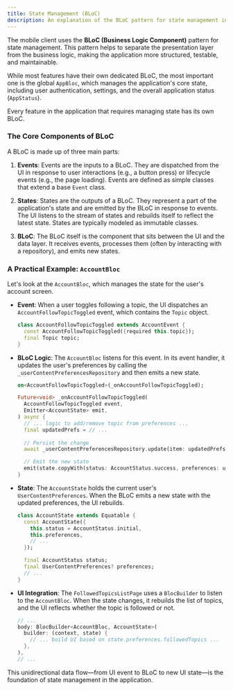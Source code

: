 ```yaml
---
title: State Management (BLoC)
description: An explanation of the BLoC pattern for state management in the mobile client.
---
```


The mobile client uses the **BLoC (Business Logic Component)** pattern for state management. This pattern helps to separate the presentation layer from the business logic, making the application more structured, testable, and maintainable.

While most features have their own dedicated BLoC, the most important one is the global `AppBloc`, which manages the application's core state, including user authentication, settings, and the overall application status (`AppStatus`).

Every feature in the application that requires managing state has its own BLoC.

### The Core Components of BLoC

A BLoC is made up of three main parts:

1.  **Events**: Events are the inputs to a BLoC. They are dispatched from the UI in response to user interactions (e.g., a button press) or lifecycle events (e.g., the page loading). Events are defined as simple classes that extend a base `Event` class.

2.  **States**: States are the outputs of a BLoC. They represent a part of the application's state and are emitted by the BLoC in response to events. The UI listens to the stream of states and rebuilds itself to reflect the latest state. States are typically modeled as immutable classes.

3.  **BLoC**: The BLoC itself is the component that sits between the UI and the data layer. It receives events, processes them (often by interacting with a repository), and emits new states.

### A Practical Example: `AccountBloc`

Let's look at the `AccountBloc`, which manages the state for the user's account screen.

-   **Event**: When a user toggles following a topic, the UI dispatches an `AccountFollowTopicToggled` event, which contains the `Topic` object.

    ```dart title="lib/account/bloc/account_event.dart"
    class AccountFollowTopicToggled extends AccountEvent {
      const AccountFollowTopicToggled({required this.topic});
      final Topic topic;
    }
    ```

-   **BLoC Logic**: The `AccountBloc` listens for this event. In its event handler, it updates the user's preferences by calling the `_userContentPreferencesRepository` and then emits a new state.

    ```dart title="lib/account/bloc/account_bloc.dart"
    on<AccountFollowTopicToggled>(_onAccountFollowTopicToggled);

    Future<void> _onAccountFollowTopicToggled(
      AccountFollowTopicToggled event,
      Emitter<AccountState> emit,
    ) async {
      // ... logic to add/remove topic from preferences ...
      final updatedPrefs = // ...
      
      // Persist the change
      await _userContentPreferencesRepository.update(item: updatedPrefs);

      // Emit the new state
      emit(state.copyWith(status: AccountStatus.success, preferences: updatedPrefs));
    }
    ```

-   **State**: The `AccountState` holds the current user's `UserContentPreferences`. When the BLoC emits a new state with the updated preferences, the UI rebuilds.

    ```dart title="lib/account/bloc/account_state.dart"
    class AccountState extends Equatable {
      const AccountState({
        this.status = AccountStatus.initial,
        this.preferences,
        // ...
      });

      final AccountStatus status;
      final UserContentPreferences? preferences;
      // ...
    }
    ```

-   **UI Integration**: The `FollowedTopicsListPage` uses a `BlocBuilder` to listen to the `AccountBloc`. When the state changes, it rebuilds the list of topics, and the UI reflects whether the topic is followed or not.

    ```dart title="lib/account/view/manage_followed_items/topics/followed_topics_list_page.dart"
    // ...
    body: BlocBuilder<AccountBloc, AccountState>(
      builder: (context, state) {
        // ... build UI based on state.preferences.followedTopics ...
      },
    ),
    // ...
    ```

This unidirectional data flow—from UI event to BLoC to new UI state—is the foundation of state management in the application.
